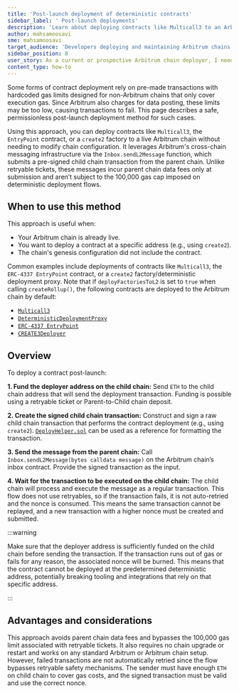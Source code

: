 ```yaml
---
title: 'Post-launch deployment of deterministic contracts'
sidebar_label: ' Post-launch deployments'
description: 'Learn about deploying contracts like Multicall3 to an Arbitrum chain after launch using sendL2Message, without needing a chain upgrade or predeploy.'
author: mahsamoosavi
sme: mahsamoosavi
target_audience: 'Developers deploying and maintaining Arbitrum chains.'
sidebar_position: 8
user_story: As a current or prospective Arbitrum chain deployer, I need to learn how to deploy contracts like Multicall3 *after* the chain has launched, so that I can use them at known addresses without needing to restart or modify the chain config.
content_type: how-to
---
```


Some forms of contract deployment rely on pre-made transactions with hardcoded gas limits designed for non-Arbitrum chains that only cover execution gas. Since Arbitrum also charges for data posting, these limits may be too low, causing transactions to fail. This page describes a safe, permissionless post-launch deployment method for such cases.

Using this approach, you can deploy contracts like `Multicall3`, the `EntryPoint` contract, or a `create2` factory to a live Arbitrum chain without needing to modify chain configuration. It leverages Arbitrum's cross-chain messaging infrastructure via the `Inbox.sendL2Message` function, which submits a pre-signed child chain transaction from the parent chain. Unlike retryable tickets, these messages incur parent chain data fees only at submission and aren’t subject to the 100,000 gas cap imposed on deterministic deployment flows.

## When to use this method

This approach is useful when:

- Your Arbitrum chain is already live.
- You want to deploy a contract at a specific address (e.g., using `create2`).
- The chain's genesis configuration did not include the contract.

Common examples include deployments of contracts like `Multicall3`, the `ERC-4337 EntryPoint` contract, or a `create2` factory/deterministic deployment proxy.
Note that if `deployFactoriesToL2` is set to `true` when calling `createRollup()`, the following contracts are deployed to the Arbitrum chain by default:

- [`Multicall3`](https://github.com/mds1/multicall3)
- [`DeterministicDeploymentProxy`](https://github.com/Zoltu/deterministic-deployment-proxy)
- [`ERC-4337 EntryPoint`](https://github.com/eth-infinitism/account-abstraction)
- [`CREATE3Deployer`](https://github.com/0xSequence/create3)

## Overview

To deploy a contract post-launch:

**1. Fund the deployer address on the child chain:** Send `ETH` to the child chain address that will send the deployment transaction. Funding is possible using a retryable ticket or Parent-to-Child chain deposit.

**2. Create the signed child chain transaction:** Construct and sign a raw child chain transaction that performs the contract deployment (e.g., using `create2`). [`DeployHelper.sol`](https://github.com/OffchainLabs/nitro-contracts/blob/main/src/rollup/DeployHelper.sol) can be used as a reference for formatting the transaction.

**3. Send the message from the parent chain:** Call `Inbox.sendL2Message(bytes calldata message)` on the Arbitrum chain’s inbox contract. Provide the signed transaction as the input.

**4. Wait for the transaction to be executed on the child chain:** The child chain will process and execute the message as a regular transaction. This flow does not use retryables, so if the transaction fails, it is not auto-retried and the nonce is consumed. This means the same transaction cannot be replayed, and a new transaction with a higher nonce must be created and submitted.

:::warning

Make sure that the deployer address is sufficiently funded on the child chain before sending the transaction. If the transaction runs out of gas or fails for any reason, the associated nonce will be burned. This means that the contract cannot be deployed at the predetermined deterministic address, potentially breaking tooling and integrations that rely on that specific address.

:::

## Advantages and considerations

This approach avoids parent chain data fees and bypasses the 100,000 gas limit associated with retryable tickets. It also requires no chain upgrade or restart and works on any standard Arbitrum or Arbitrum chain setup. However, failed transactions are not automatically retried since the flow bypasses retryable safety mechanisms. The sender must have enough `ETH` on child chain to cover gas costs, and the signed transaction must be valid and use the correct nonce.
